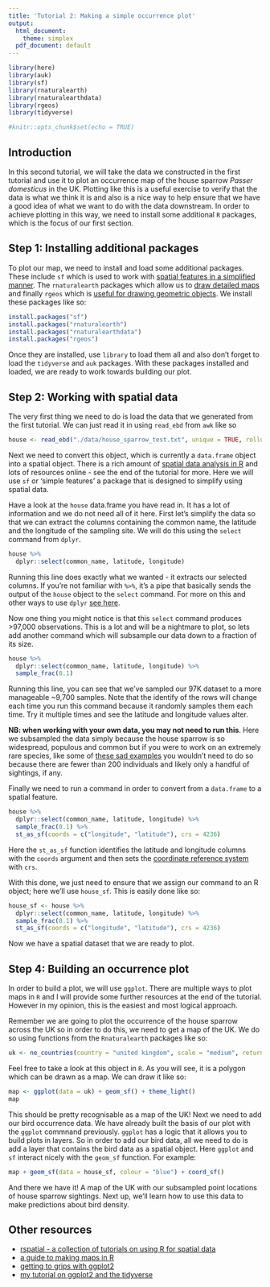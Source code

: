 ```yaml
---
title: 'Tutorial 2: Making a simple occurrence plot'
output:
  html_document: 
    theme: simplex
  pdf_document: default
---
```


```r
library(here)
library(auk)
library(sf)
library(rnaturalearth)
library(rnaturalearthdata) 
library(rgeos)
library(tidyverse)

#knitr::opts_chunk$set(echo = TRUE)
```

## Introduction

In this second tutorial, we will take the data we constructed in the first tutorial and use it to plot an occurrence map of the house sparrow *Passer domesticus* in the UK. Plotting like this is a useful exercise to verify that the data is what we think it is and also is a nice way to help ensure that we have a good idea of what we want to do with the data downstream. In order to achieve plotting in this way, we need to install some additional `R` packages, which is the focus of our first section.

## Step 1: Installing additional packages

To plot our map, we need to install and load some additional packages. These include `sf` which is used to work with [spatial features in a simplified manner](https://r-spatial.github.io/sf/). The `rnaturalearth` packages which allow us to [draw detailed maps](https://cran.r-project.org/web/packages/rnaturalearth/README.html) and finally `rgeos` which is [useful for drawing geometric objects](https://cran.r-project.org/web/packages/rgeos/index.html). We install these packages like so:

```r
install.packages("sf")
install.packages("rnaturalearth")
install.packages("rnaturalearthdata")
install.packages("rgeos")
```

Once they are installed, use `library` to load them all and also don't forget to load the `tidyverse` and `auk` packages. With these packages installed and loaded, we are ready to work towards building our plot.

## Step 2: Working with spatial data

The very first thing we need to do is load the data that we generated from the first tutorial. We can just read it in using `read_ebd` from `awk` like so

```r
house <- read_ebd("./data/house_sparrow_test.txt", unique = TRUE, rollup = FALSE)
```

Next we need to convert this object, which is currently a `data.frame` object into a spatial object. There is a rich amount of [spatial data analysis in R ](https://rspatial.org/) and lots of resources online - see the end of the tutorial for more. Here we will use `sf` or 'simple features' a package that is designed to simplify using spatial data.

Have a look at the `house` data.frame you have read in. It has a lot of information and we do not need all of it here. First let's simplify the data so that we can extract the columns containing the common name, the latitude and the longitude of the sampling site. We will do this using the `select` command from `dplyr`.

```r
house %>%
  dplyr::select(common_name, latitude, longitude)
```

Running this line does exactly what we wanted - it extracts our selected columns. If you're not familiar with `%>%`, it's a pipe that basically sends the output of the `house` object to the `select` command. For more on this and other ways to use `dplyr` [see here](https://evolutionarygenetics.github.io/Chapter2.html). 

Now one thing you might notice is that this `select` command produces >97,000 observations. This is a lot and will be a nightmare to plot, so lets add another command which will subsample our data down to a fraction of its size.

```r
house %>%
  dplyr::select(common_name, latitude, longitude) %>%
  sample_frac(0.1)
```

Running this line, you can see that we've sampled our 97K dataset to a more manageable ~9,700 samples. Note that the identify of the rows will change each time you run this command because it randomly samples them each time. Try it multiple times and see the latitude and longitude values alter.

**NB: when working with your own data, you may not need to run this**. Here we subsampled the data simply because the house sparrow is so widespread, populous and common but if you were to work on an extremely rare species, like some of [these sad examples](https://rarest.org/animals/birds) you wouldn't need to do so because there are fewer than 200 individuals and likely only a handful of sightings, if any.

Finally we need to run a command in order to convert from a `data.frame` to a spatial feature. 

```r
house %>%
  dplyr::select(common_name, latitude, longitude) %>%
  sample_frac(0.1) %>%
  st_as_sf(coords = c("longitude", "latitude"), crs = 4236)
```

Here the `st_as_sf` function identifies the latitude and longitude columns with the `coords` argument and then sets the [coordinate reference system](https://rspatial.org/raster/spatial/6-crs.html) with `crs`.

With this done, we just need to ensure that we assign our command to an R object; here we'll use `house_sf`. This is easily done like so:

```r
house_sf <- house %>%
  dplyr::select(common_name, latitude, longitude) %>%
  sample_frac(0.1) %>%
  st_as_sf(coords = c("longitude", "latitude"), crs = 4236)
```

Now we have a spatial dataset that we are ready to plot.

## Step 4: Building an occurrence plot

In order to build a plot, we will use `ggplot`. There are multiple ways to plot maps in `R` and I will provide some further resources at the end of the tutorial. However in my opinion, this is the easiest and most logical approach.

Remember we are going to plot the occurrence of the house sparrow across the UK so in order to do this, we need to get a map of the UK. We do so using functions from the `Rnaturalearth` packages like so:

```r
uk <- ne_countries(country = "united kingdom", scale = "medium", returnclass = "sf")
```

Feel free to take a look at this object in `R`. As you will see, it is a polygon which can be drawn as a map. We can draw it like so:

```r
map <- ggplot(data = uk) + geom_sf() + theme_light()
map
```

This should be pretty recognisable as a map of the UK! Next we need to add our bird occurrence data. We have already built the basis of our plot with the `ggplot` commnand previously. `ggplot` has a logic that it allows you to build plots in layers. So in order to add our bird data, all we need to do is add a layer that contains the bird data as a spatial object. Here `ggplot` and `sf` interact nicely with the `geom_sf` function. For example:

```r
map + geom_sf(data = house_sf, colour = "blue") + coord_sf()
```

And there we have it! A map of the UK with our subsampled point locations of house sparrow sightings. Next up, we'll learn how to use this data to make predictions about bird density.

## Other resources
- [rspatial - a collection of tutorials on using R for spatial data](https://rspatial.org/)
- [a guide to making maps in R](https://r-spatial.org/r/2018/10/25/ggplot2-sf.html)
- [getting to grips with ggplot2](http://r-statistics.co/Complete-Ggplot2-Tutorial-Part1-With-R-Code.html)
- [my tutorial on ggplot2 and the tidyverse](https://evolutionarygenetics.github.io/Chapter2.html)









